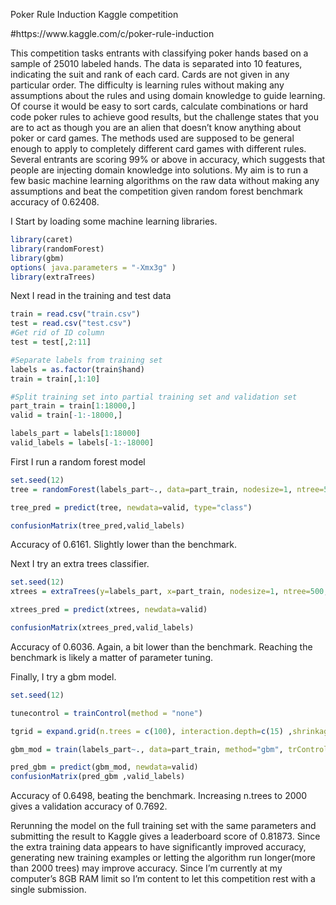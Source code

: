 Poker Rule Induction Kaggle competition

#https://www.kaggle.com/c/poker-rule-induction

This competition tasks entrants with classifying poker hands based on a sample of 25010 labeled hands. The data is separated into 10 features, indicating the suit and rank of each card. Cards are not given in any particular order. The difficulty is learning rules without making any assumptions about the rules and using domain knowledge to guide learning. Of course it would be easy to sort cards, calculate combinations or hard code poker rules to achieve good results, but the challenge states that you are to act as though you are an alien that doesn't know anything about poker or card games. The methods used are supposed to be general enough to apply to completely different card games with different rules. Several entrants are scoring 99% or above in accuracy, which suggests that people are injecting domain knowledge into solutions. My aim is to run a few basic machine learning algorithms on the raw data without making any assumptions and beat the competition given random forest benchmark accuracy of 0.62408.  

I Start by loading some machine learning libraries.
```r
library(caret)
library(randomForest)
library(gbm)
options( java.parameters = "-Xmx3g" )
library(extraTrees)
```


Next I read in the training and test data
```r
train = read.csv("train.csv")
test = read.csv("test.csv")
#Get rid of ID column
test = test[,2:11]

#Separate labels from training set
labels = as.factor(train$hand)
train = train[,1:10]

#Split training set into partial training set and validation set
part_train = train[1:18000,]
valid = train[-1:-18000,]

labels_part = labels[1:18000]
valid_labels = labels[-1:-18000]
```

First I run a random forest model
```r
set.seed(12)
tree = randomForest(labels_part~., data=part_train, nodesize=1, ntree=500, mtry=4)

tree_pred = predict(tree, newdata=valid, type="class")

confusionMatrix(tree_pred,valid_labels)
```
Accuracy of 0.6161. Slightly lower than the benchmark.


Next I try an extra trees classifier.
```r
set.seed(12)
xtrees = extraTrees(y=labels_part, x=part_train, nodesize=1, ntree=500, mtry=4, numRandomCuts = 3)

xtrees_pred = predict(xtrees, newdata=valid)

confusionMatrix(xtrees_pred,valid_labels)
```
Accuracy of 0.6036. Again, a bit lower than the benchmark. Reaching the benchmark is likely a matter of parameter tuning.


Finally, I try a gbm model.
```r
set.seed(12)

tunecontrol = trainControl(method = "none")

tgrid = expand.grid(n.trees = c(100), interaction.depth=c(15) ,shrinkage=c(0.107) )

gbm_mod = train(labels_part~., data=part_train, method="gbm", trControl=tunecontrol, tuneGrid=tgrid)

pred_gbm = predict(gbm_mod, newdata=valid)
confusionMatrix(pred_gbm ,valid_labels)
```

Accuracy of 0.6498, beating the benchmark. Increasing n.trees to 2000 gives a validation accuracy of 0.7692.

Rerunning the model on the full training set with the same parameters and submitting the result to Kaggle gives a leaderboard score of 0.81873. Since the extra training data appears to have significantly improved accuracy, generating new training examples or letting the algorithm run longer(more than 2000 trees) may improve accuracy. Since I'm currently at my computer's 8GB RAM limit so I'm content to let this competition rest with a single submission.
